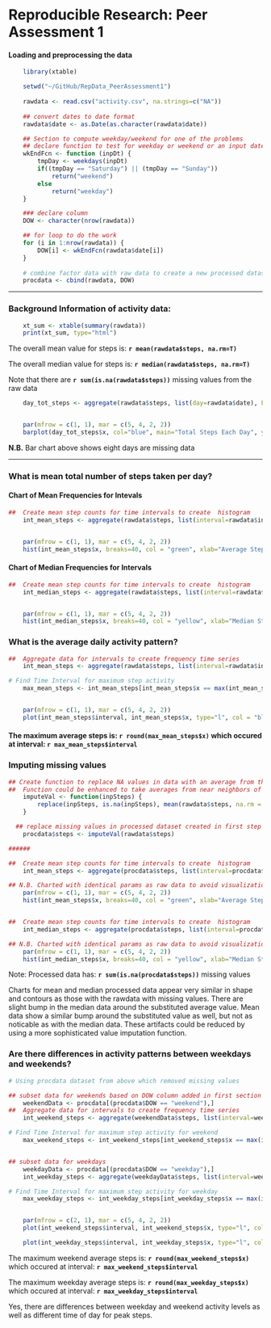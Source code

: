 Reproducible Research: Peer Assessment 1
=========================================

#### Loading and preprocessing the data
```r

    library(xtable)

    setwd("~/GitHub/RepData_PeerAssessment1")
    
    rawdata <- read.csv("activity.csv", na.strings=c("NA"))
    
    ## convert dates to date format
    rawdata$date <- as.Date(as.character(rawdata$date))

    ## Section to compute weekday/weekend for one of the problems
    ## declare function to test for weekday or weekend or an input date
    wkEndFcn <- function (inpDt) {
        tmpDay <- weekdays(inpDt) 
        if((tmpDay == "Saturday") || (tmpDay == "Sunday")) 
            return("weekend")
        else
            return("weekday")     
    }

    ### declare column
    DOW <- character(nrow(rawdata))

    ## for loop to do the work
    for (i in 1:nrow(rawdata)) {
        DOW[i] <- wkEndFcn(rawdata$date[i])
    }
 
    # combine factor data with raw data to create a new processed dataset
    procdata <- cbind(rawdata, DOW)

```

_____________________________________________________________________


### Background Information of activity data:

```r

    xt_sum <- xtable(summary(rawdata))
    print(xt_sum, type="html")


```


The overall mean value for steps is: **`r mean(rawdata$steps, na.rm=T)`**

The overall median value for steps is: **`r median(rawdata$steps, na.rm=T)`**

Note that there are **`r sum(is.na(rawdata$steps))`** missing values from the raw data


```r


    day_tot_steps <- aggregate(rawdata$steps, list(day=rawdata$date), FUN=sum, na.rm=TRUE)


    par(mfrow = c(1, 1), mar = c(5, 4, 2, 2))
    barplot(day_tot_steps$x, col="blue", main="Total Steps Each Day", ylab="Step Count", xlab="Days" )


```

**N.B.** Bar chart above shows eight days are missing data

_____________________________________________________________________


### What is mean total number of steps taken per day?
####           Chart of Mean Frequencies for Intevals
```r
    
##  Create mean step counts for time intervals to create  histogram
    int_mean_steps <- aggregate(rawdata$steps, list(interval=rawdata$interval), FUN=mean, na.rm=TRUE)


    par(mfrow = c(1, 1), mar = c(5, 4, 2, 2))
    hist(int_mean_steps$x, breaks=40, col = "green", xlab="Average Step Counts", ylab="Step Frequencies", main="Histogram of Mean Steps for Intervals")  

```


####          Chart of Median Frequencies for Intervals
```r

##  Create mean step counts for time intervals to create  histogram
    int_median_steps <- aggregate(rawdata$steps, list(interval=rawdata$interval), FUN=median, na.rm=TRUE)


    par(mfrow = c(1, 1), mar = c(5, 4, 2, 2))
    hist(int_median_steps$x, breaks=40, col = "yellow", xlab="Median Step Counts", ylab="Step Frequencies", main="Histogram of Median Steps")  


```


### What is the average daily activity pattern?
```r

##  Aggregate data for intervals to create frequency time series
    int_mean_steps <- aggregate(rawdata$steps, list(interval=rawdata$interval), FUN=mean, na.rm=TRUE)

# Find Time Interval for maximum step activity
    max_mean_steps <- int_mean_steps[int_mean_steps$x == max(int_mean_steps$x),]


    par(mfrow = c(1, 1), mar = c(5, 4, 2, 2))
    plot(int_mean_steps$interval, int_mean_steps$x, type="l", col = "blue", xlab="Time Intervals", ylab="Average Steps Taken", main="Time Series of Avg. Steps at Each Time Interval")  


```

#### The maximum average steps is: **`r round(max_mean_steps$x)`** which occured at interval:  **`r max_mean_steps$interval`**

### Imputing missing values
```r

## Create function to replace NA values in data with an average from the rawdata
##  Function could be enhanced to take averages from near neighbors of the missing values and factor in time of day and day of week
    imputeVal <- function(inpSteps) {
        replace(inpSteps, is.na(inpSteps), mean(rawdata$steps, na.rm = TRUE))
    }

  ## replace missing values in processed dataset created in first step
    procdata$steps <- imputeVal(rawdata$steps)

######

##  Create mean step counts for time intervals to create  histogram
    int_mean_steps <- aggregate(procdata$steps, list(interval=procdata$interval), FUN=mean, na.rm=TRUE)

## N.B. Charted with identical params as raw data to avoid visualization difference
    par(mfrow = c(1, 1), mar = c(5, 4, 2, 2))
    hist(int_mean_steps$x, breaks=40, col = "green", xlab="Average Step Counts", ylab="Step Frequencies", main="Histogram of Processed Mean Steps for Intervals")  


##  Create mean step counts for time intervals to create  histogram
    int_median_steps <- aggregate(procdata$steps, list(interval=procdata$interval), FUN=median, na.rm=TRUE)

## N.B. Charted with identical params as raw data to avoid visualization difference
    par(mfrow = c(1, 1), mar = c(5, 4, 2, 2))
    hist(int_median_steps$x, breaks=40, col = "yellow", xlab="Median Step Counts", ylab="Step Frequencies", main="Histogram of Processed Median Steps")  

```

Note: Processed data has:  **`r sum(is.na(procdata$steps))`** missing values 

Charts for mean and median processed data appear very similar in shape and contours as those with the rawdata with missing values.  There are slight bump in the median data around the substituted average value. Mean data show a similar bump around the substituted value as well, but not as noticable as with the median data. These artifacts could be reduced by using a more sophisticated value imputation function.  


### Are there differences in activity patterns between weekdays and weekends?
```r

# Using procdata dataset from above which removed missing values

## subset data for weekends based on DOW column added in first section
    weekendData <- procdata[(procdata$DOW == "weekend"),]
##  Aggregate data for intervals to create frequency time series
    int_weekend_steps <- aggregate(weekendData$steps, list(interval=weekendData$interval), FUN=mean)

# Find Time Interval for maximum step activity for weekend
    max_weekend_steps <- int_weekend_steps[int_weekend_steps$x == max(int_weekend_steps$x),]


## subset data for weekdays
    weekdayData <- procdata[(procdata$DOW == "weekday"),]
    int_weekday_steps <- aggregate(weekdayData$steps, list(interval=weekdayData$interval), FUN=mean)

# Find Time Interval for maximum step activity for weekday
    max_weekday_steps <- int_weekday_steps[int_weekday_steps$x == max(int_weekday_steps$x),]


    par(mfrow = c(2, 1), mar = c(5, 4, 2, 2))
    plot(int_weekend_steps$interval, int_weekend_steps$x, type="l", col = "cyan", xlab="Time Intervals", ylab="Average Steps Taken", main="Time Series of Weekend Avg. Steps")  

    plot(int_weekday_steps$interval, int_weekday_steps$x, type="l", col = "purple", xlab="Time Intervals", ylab="Average Steps Taken", main="Time Series of Weekday Avg. Steps")  

```

The maximum weekend average steps is: **`r round(max_weekend_steps$x)`** which occured at interval:  **`r max_weekend_steps$interval`**

The maximum weekday average steps is: **`r round(max_weekday_steps$x)`** which occured at interval:  **`r max_weekday_steps$interval`**

Yes, there are differences between weekday and weekend activity levels as well as different time of day for peak steps.